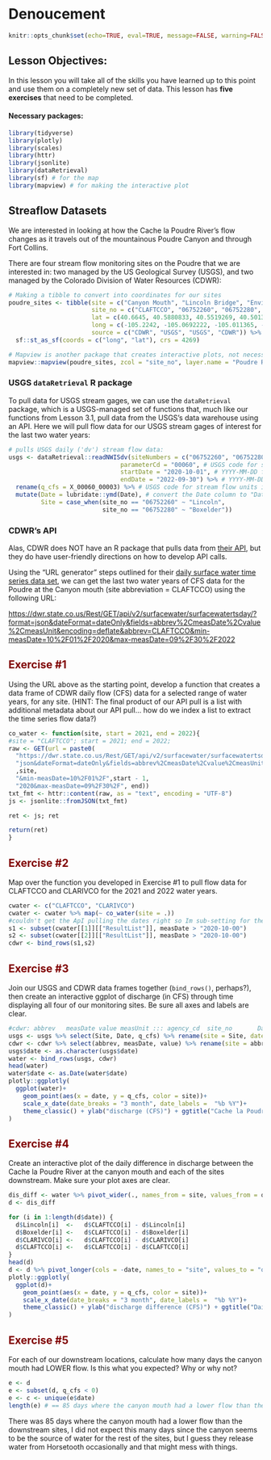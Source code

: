 # Denoucement 
```r
knitr::opts_chunk$set(echo=TRUE, eval=TRUE, message=FALSE, warning=FALSE, rows.print=5, fig.width=9)
```

## Lesson Objectives:

In this lesson you will take all of the skills you have learned up to this point and use them on a completely new set of data. This lesson has **five exercises** that need to be completed.

#### Necessary packages:

```r
library(tidyverse)
library(plotly)
library(scales)
library(httr)
library(jsonlite)
library(dataRetrieval)
library(sf) # for the map
library(mapview) # for making the interactive plot
```

## Streaflow Datasets

We are interested in looking at how the Cache la Poudre River's flow changes as it travels out of the mountainous Poudre Canyon and through Fort Collins.

There are four stream flow monitoring sites on the Poudre that we are interested in: two managed by the US Geological Survey (USGS), and two managed by the Colorado Division of Water Resources (CDWR):

```r
# Making a tibble to convert into coordinates for our sites
poudre_sites <- tibble(site = c("Canyon Mouth", "Lincoln Bridge", "Environmental Learning Center", "Below Fossil Creek Reservoir"),
                       site_no = c("CLAFTCCO", "06752260", "06752280", "CLARIVCO"),
                       lat = c(40.6645, 40.5880833, 40.5519269, 40.5013),
                       long = c(-105.2242, -105.0692222, -105.011365, -104.967),
                       source = c("CDWR", "USGS", "USGS", "CDWR")) %>%
  sf::st_as_sf(coords = c("long", "lat"), crs = 4269)

# Mapview is another package that creates interactive plots, not necessary for you to know yet!
mapview::mapview(poudre_sites, zcol = "site_no", layer.name = "Poudre River Monitoring")
```

### USGS `dataRetrieval` R package

To pull data for USGS stream gages, we can use the `dataRetrieval` package, which is a USGS-managed set of functions that, much like our functions from Lesson 3.1, pull data from the USGS's data warehouse using an API. Here we will pull flow data for our USGS stream gages of interest for the last two water years:

```r
# pulls USGS daily ('dv') stream flow data:
usgs <- dataRetrieval::readNWISdv(siteNumbers = c("06752260", "06752280"), # USGS site code for the Poudre River at the Lincoln Bridge and the ELC
                               parameterCd = "00060", # USGS code for stream flow
                               startDate = "2020-10-01", # YYYY-MM-DD formatting
                               endDate = "2022-09-30") %>% # YYYY-MM-DD formatting
  rename(q_cfs = X_00060_00003) %>% # USGS code for stream flow units in cubic feet per second (CFS)
  mutate(Date = lubridate::ymd(Date), # convert the Date column to "Date" formatting using the `lubridate` package
         Site = case_when(site_no == "06752260" ~ "Lincoln", 
                          site_no == "06752280" ~ "Boxelder"))
```

### CDWR's API

Alas, CDWR does NOT have an R package that pulls data from [their API](https://dwr.state.co.us/Rest/GET/Help#Datasets&#SurfaceWaterController&#gettingstarted&#jsonxml), but they do have user-friendly directions on how to develop API calls.

Using the "URL generator" steps outlined for their [daily surface water time series data set](https://dwr.state.co.us/Rest/GET/Help/SurfaceWaterTSDayGenerator), we can get the last two water years of CFS data for the Poudre at the Canyon mouth (site abbreviation = CLAFTCCO) using the following URL:

<https://dwr.state.co.us/Rest/GET/api/v2/surfacewater/surfacewatertsday/?format=json&dateFormat=dateOnly&fields=abbrev%2CmeasDate%2Cvalue%2CmeasUnit&encoding=deflate&abbrev=CLAFTCCO&min-measDate=10%2F01%2F2020&max-measDate=09%2F30%2F2022>

## Exercise #1 {style="color: maroon"}

Using the URL above as the starting point, develop a function that creates a data frame of CDWR daily flow (CFS) data for a selected range of water years, for any site. (HINT: The final product of our API pull is a list with additional metadata about our API pull... how do we index a list to extract the time series flow data?)

```r
co_water <- function(site, start = 2021, end = 2022){
#site = "CLAFTCCO"; start = 2021; end = 2022;
raw <- GET(url = paste0(
  "https://dwr.state.co.us/Rest/GET/api/v2/surfacewater/surfacewatertsday/?format=",
  "json&dateFormat=dateOnly&fields=abbrev%2CmeasDate%2Cvalue%2CmeasUnit&encoding=deflate&abbrev="
  ,site,
  "&min-measDate=10%2F01%2F",start - 1, 
  "2020&max-measDate=09%2F30%2F", end))
txt_fmt <- httr::content(raw, as = "text", encoding = "UTF-8")
js <- jsonlite::fromJSON(txt_fmt)

ret <- js; ret

return(ret)
}
```

## Exercise #2 {style="color: maroon"}

Map over the function you developed in Exercise #1 to pull flow data for CLAFTCCO and CLARIVCO for the 2021 and 2022 water years.

```r
cwater <- c("CLAFTCCO", "CLARIVCO")
cwater <- cwater %>% map(~ co_water(site = .))
#couldn't get the ApI pulling the dates right so Im sub-setting for the correct range
s1 <- subset(cwater[[1]][["ResultList"]], measDate > "2020-10-00")
s2 <- subset(cwater[[2]][["ResultList"]], measDate > "2020-10-00")
cdwr <- bind_rows(s1,s2)
```

## Exercise #3 {style="color: maroon"}

Join our USGS and CDWR data frames together (`bind_rows()`, perhaps?), then create an interactive ggplot of discharge (in CFS) through time displaying all four of our monitoring sites. Be sure all axes and labels are clear.

```r
#cdwr: abbrev   measDate value measUnit ::: agency_cd  site_no       Date q_cfs X_00060_00003_cd    Site
usgs <- usgs %>% select(Site, Date, q_cfs) %>% rename(site = Site, date = Date, q_cfs = q_cfs)
cdwr <- cdwr %>% select(abbrev, measDate, value) %>% rename(site = abbrev, date = measDate, q_cfs = value)
usgs$date <- as.character(usgs$date)
water <- bind_rows(usgs, cdwr)
head(water)
water$date <- as.Date(water$date)
plotly::ggplotly(
  ggplot(water)+
    geom_point(aes(x = date, y = q_cfs, color = site))+
    scale_x_date(date_breaks = "3 month", date_labels =  "%b %Y")+
    theme_classic() + ylab("discharge (CFS)") + ggtitle("Cache la Poudre River flow")
)
```

## Exercise #4 {style="color: maroon"}

Create an interactive plot of the daily difference in discharge between the Cache la Poudre River at the canyon mouth and each of the sites downstream. Make sure your plot axes are clear.

```r
dis_diff <- water %>% pivot_wider(., names_from = site, values_from = q_cfs)
d <- dis_diff

for (i in 1:length(d$date)) {
  d$Lincoln[i]  <-   d$CLAFTCCO[i] - d$Lincoln[i]
  d$Boxelder[i] <-   d$CLAFTCCO[i] - d$Boxelder[i]
  d$CLARIVCO[i] <-   d$CLAFTCCO[i] - d$CLARIVCO[i]
  d$CLAFTCCO[i] <-   d$CLAFTCCO[i] - d$CLAFTCCO[i]
}
head(d)
d <- d %>% pivot_longer(cols = -date, names_to = "site", values_to = "q_cfs") 
plotly::ggplotly(
  ggplot(d)+
    geom_point(aes(x = date, y = q_cfs, color = site))+
    scale_x_date(date_breaks = "3 month", date_labels =  "%b %Y")+
    theme_classic() + ylab("discharge difference (CFS)") + ggtitle("Daily Discharge Difference: Canyon Mouth vs Sites")
)
```

## Exercise #5 {style="color: maroon"}

For each of our downstream locations, calculate how many days the canyon mouth had LOWER flow. Is this what you expected? Why or why not?

```r
e <- d
e <- subset(d, q_cfs < 0)
e <- c <- unique(e$date)
length(e) # == 85 days where the canyon mouth had a lower flow than the downstream sites
```
There was 85 days where the canyon mouth had a lower flow than the downstream sites, I did not expect this many days since the canyon seems to be the source of water for the rest of the sites, but I guess they release water from Horsetooth occasionally and that might mess with things. 

